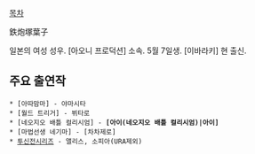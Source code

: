 [[목차]]

鉄炮塚葉子

일본의 여성 성우. [아오니 프로덕션] 소속. 5월 7일생. [이바라키] 현 출신.

== 주요 출연작 ==
 * [아따맘마] - 야마시타
 * [월드 트리거] - 뷔타로
 * [네오지오 배틀 컬리시엄] - '''[아이(네오지오 배틀 컬리시엄)|아이]'''
 * [마법선생 네기마] - [차차제로]
 * [[투신전]]시리즈 - 앨리스, 소피아(URA제외)
